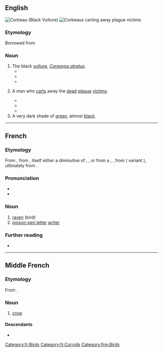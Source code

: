 ==English==
[[File:Black Vulture RWD2013A.jpg|thumb|Corbeau (Black Vulture)]]
[[File:Plague; carting the dead, by Moynet Wellcome L0004076.jpg|thumb|Corbeaux carting away plague victims]]

===Etymology===
Borrowed from {{bor|en|fr|corbeau||raven}}

===Noun===
{{en-noun|corbeaux}}

# The black [[vulture]], ''[[Coragyps atratus]]''.
#* {{quote-book|lang=en|year=2011|title=A Way in the World |author=V. S. Naipaul  |page= |ISBN=1743295839 |passage=The local '''corbeaux''', black, heavy, hunched, hopped about the slopes of rubbish; the children of the shanty town ran between the traffic on the rubbish-strewn highway to get to the dump.  }}
#* {{quote-book|lang=en|year=2014 |title=Night Calypso |author=Lawrence Scott  |page= |ISBN=0749017570 |passage=A whale man, if you see a whale. It beach. It taking up the whole of La Tinta. You not see the '''corbeaux'''? The Marines say they think it must be dead. }}
#* {{quote-book|lang=en|year=2016 |title=Prospero's Daughter  |author=Elizabeth Nunez  |page=317 |ISBN=1617755427 |passage=Across the blue sky, a big black bird, a vulture, a '''corbeau'''. It swooped down low and landed, its long, ringed legs trembling as it anchored itself on the branch of a thick-trunked tree. Around it, more '''corbeaux''', cemetery gargoyles guarding the dead. }}
# {{lb|en|historic}} A man who [[cart]]s away the [[dead]] [[plague]] [[victim]]s.
#* {{quote-book|lang=en|year=1972|title=Population and social change  |author=David Victor Glass & ‎Roger Revelle |page=234 |ISBN= |passage=By 8 August, it was necessary to conscript beggars to bury the dead because the '''corbeaux''', special bearers of plague-striken corpses, no longer sufficed for the task.  }}
#* {{quote-book|lang=en|year=2001|title=A Social History of the Cloister |author= |page=212 |ISBN=0773522220 |passage=The next day she died and her body was removed by the '''corbeaux''' (the men who carted away the dead) - an ignominious death like that of Jesus Christ, wrote the annalist. }}
#* {{quote-book|lang=en|year=2012 |title=The Culture of Disaster  |author=Marie-Hélène Huet  |page=28 |ISBN=0226358216 |passage=By late summer, the magistrates themselves admitted their helplessness. They called in the notorious and dreaded '''corbeaux'''—convicts promised a commutation of their sentence in exchange for performing the dangerous task of removing the bodies. }}
# A very dark shade of [[green]], almost [[black]].

----

==French==

===Etymology===
From {{inh|fr|fro|corbeau}}, from {{inh|fr|fro|corbel}}, itself either a diminutive of {{m|fro|corp||raven}}, {{m|fro|corf}}, or from a {{inh|fr|LL.|corbellus}}, {{m|la|corvellus}}, from {{inh|fr|la|corvus}} ({{inh|fr|VL.|-}} variant {{m|la|*corbus}}), ultimately from {{inh|fr|ine-pro|*ḱorh₂wós}}.

===Pronunciation===
* {{fr-IPA}}
* {{audio|Fr-corbeau.ogg|Audio|lang=fr}}

===Noun===
{{fr-noun|m|x|f=corbelle}}

# [[raven]] (bird)
# [[poison-pen letter]] [[writer]]

===Further reading===
* {{R:TLFi}}

[[Category:fr:Birds]]
[[Category:fr:Corvids]]

----

==Middle French==

===Etymology===
From {{inh|frm|fro|corbel}}.

===Noun===
{{frm-noun|m|corbeaulx}}

# [[crow]] {{gloss|bird}}

====Descendants====
* {{desc|fr|corbeau}}

[[Category:frm:Birds]]